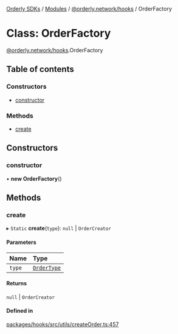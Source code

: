 [Orderly SDKs](/sdks/tech-doc/README) / [Modules](/sdks/tech-doc/modules) / [@orderly.network/hooks](/sdks/tech-doc/modules/orderly_network_hooks) / OrderFactory

# Class: OrderFactory

[@orderly.network/hooks](/sdks/tech-doc/modules/orderly_network_hooks).OrderFactory

## Table of contents

### Constructors

- [constructor](/sdks/tech-doc/classes/orderly_network_hooks.OrderFactory#constructor)

### Methods

- [create](/sdks/tech-doc/classes/orderly_network_hooks.OrderFactory#create)

## Constructors

### constructor

• **new OrderFactory**()

## Methods

### create

▸ `Static` **create**(`type`): ``null`` \| `OrderCreator`

#### Parameters

| Name | Type |
| :------ | :------ |
| `type` | [`OrderType`](/sdks/tech-doc/enums/orderly_network_types.OrderType) |

#### Returns

``null`` \| `OrderCreator`

#### Defined in

[packages/hooks/src/utils/createOrder.ts:457](https://github.com/OrderlyNetwork/js-sdk/blob/d47dd11/packages/hooks/src/utils/createOrder.ts#L457)
